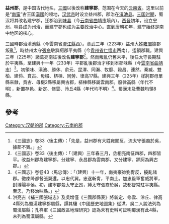 {{Otheruses|subject=兩漢時期所置的益州郡|other=西晉時期所置的益州郡|晉寧郡}}
{{中國地名
|設置=西漢
|使用=新朝時曾改名；蜀漢時改名
|西漢=益州郡
|新朝=就新郡
|東漢=益州郡
|三國=益州郡→建寧郡
|西晉=建寧郡
|東晉=建寧郡
|南北朝=建寧郡
}}
{{云南历史侧栏模板}}

'''益州郡'''，是中国古代地名，[[三國|三國]]以後改称'''建寧郡'''，范围在今天的[[云南省|云南省]]。这里以前是“[[南蛮|南蛮]]”古王国[[滇國|滇國]]的领地，[[汉武帝|汉武帝]]时设立益州郡，郡治在[[滇池县|滇池县]]。[[三国时期|三国时期]]，蜀汉将其改名建宁郡，迁郡治到[[味县|味县]]（今[[云南省|云南省]][[曲靖市|曲靖市]]境內）。[[西晉|西晉]]初年，设立[[宁州|宁州]]，味县成为州治，而建宁郡也成为主要政治中心。直到唐朝初年，建宁始终是南中地区的核心。

三國時郡治滇池縣（今雲南省[[澄江縣|澄江縣]]西）。章武三年（223年）益州大姓[[雍闓|雍闓]]據郡叛亂<ref>《三國志》卷33〈後主傳〉：「先是，益州郡有大姓雍闓反，流太守張裔於吳，據郡不賓。」</ref>，時益州太守[[張裔|張裔]]駐牂牁郡平夷縣（今[[貴州省|貴州省]][[仁懷市|仁懷市]]西南），遙領郡職。建興三年（225年）諸葛亮南征後改名'''建寧郡'''<ref>《三國志》卷33〈後主傳〉：「（建興）三年春三月，丞相亮南征四郡，四郡皆平。改益州郡為建寧郡，分建寧、永昌郡為雲南郡，又分建寧、牂牁為興古郡。」</ref>。然而叛亂仍舊未平，後任太守長期駐於平夷縣，至建興十一年（233年）平郡亂後郡治才移到本郡味縣（今[[雲南省|雲南省]][[曲靖市|曲靖市]]）<ref>《三國志》卷卷43〈馬忠傳〉：「（建興）十一年，南夷豪帥劉冑反，擾亂諸郡。徵庲降都督張翼還，以忠代翼。忠遂斬冑，平南土。加忠監軍奮威將軍，封博陽亭侯。初，建寧郡殺太守正昂，縛太守張裔於吳，故都督常駐平夷縣。至忠，乃移治味縣。」</ref>。初領味、滇池、勝休、俞元、昆澤、同瀨、牧靡、穀昌、連然、秦臧、雙柏、建伶、賁古、毋棳、梇棟、同勞、律高17縣。建興三年（225年）牂牁郡毋單縣來隸，賁古、毋棳2縣移屬興古郡，梇棟縣移屬雲南郡。廢律高縣（年代不明），新置存邑、新定、脩雲、泠丘4縣（年代均不明）<ref>洪亮吉《補三國張域志》及吳增僅《三國郡縣表》將新定、修雲、泠丘、律高4縣列為蜀漢建寧郡屬縣，譚其驤《中國歷史地圖集》從洪、吳二人說法列為蜀漢屬縣；孔祥軍《三國政區地理研究》認為未有史料可証明蜀漢有此4縣，未列為蜀漢屬縣。</ref>。蜀漢末及曹魏均領8縣。

{{Fact|西晉時郡治味縣（今雲南省[[曲靖市|曲靖市]]）。領味、昆澤、存邑、新定、毋單、同瀨、牧靡、穀昌、連然、秦臧、雙柏、俞元、脩雲、泠丘、滇池、建伶16縣。晉時改牧靡縣為牧麻縣（晉初）；新置談槀、漏江、同樂3縣（皆晉武帝時）。太安2年（303年），雙柏、秦臧、連然、建伶、穀昌、滇池、俞元7縣移屬益州郡。東晉初領12縣，咸和八年（332年）為成漢攻陷，咸康五年（339年）收復全境。寧康元年（372年）為[[前秦|前秦]]所陷，太元九年（384年）收復全境。東晉時廢修雲、泠丘2縣，新置同並、葛安、新興3縣。|time=2019-09-16}}

== 參考 ==

{{Reflist}}

{{云南历史|秦至唐}}
{{西汉行政区划|nocat}}
{{東漢行政區劃|nocat}}
{{三國行政區劃|nocat}}
{{西晉行政區劃|nocat}}
{{南朝行政區劃|nocat}}

[[Category:汉朝的郡|Category:汉朝的郡]]
[[Category:云南的郡|Category:云南的郡]]